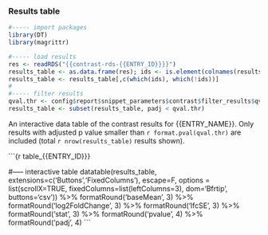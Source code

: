 ### Results table

```r
#----- import packages
library(DT)
library(magrittr)

#----- load results
res <- readRDS("{{contrast-rds-{{ENTRY_ID}}}}")
results_table <- as.data.frame(res); ids <- is.element(colnames(results_table), c("entrez", "symbol"))
results_table <- results_table[,c(which(ids), which(!ids))]
#
#----- filter results
qval.thr <- config$report$snippet_parameters$contrast$filter_results$qval
results_table <- subset(results_table, padj < qval.thr)
```


An interactive data table of the contrast results for {{ENTRY_NAME}}. Only
results with adjusted p value smaller than 
`r format.pval(qval.thr)`
are included (total
`r nrow(results_table)` results shown).

```{r table_{{ENTRY_ID}}}

#----- interactive table
datatable(results_table, extensions=c('Buttons','FixedColumns'), escape=F,
          options = list(scrollX=TRUE, fixedColumns=list(leftColumns=3), dom='Bfrtip', buttons='csv')) %>%
  formatRound('baseMean', 3) %>%
  formatRound('log2FoldChange', 3) %>%
  formatRound('lfcSE', 3) %>%
  formatRound('stat', 3) %>%
  formatRound('pvalue', 4) %>%
  formatRound('padj', 4)
```

